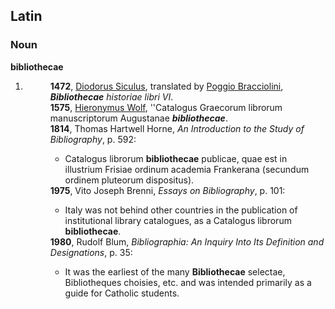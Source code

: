 ==Latin==

===Noun===
'''bibliothecae'''

# {{plural of|[[bibliotheca]]|lang=Latin}}
#:'''1472''', [[w:Diodorus Siculus|Diodorus Siculus]], translated by [[w:Gian Francesco Poggio Bracciolini|Poggio Bracciolini]], '''''Bibliothecae''' historiae libri VI''.
#:'''1575''', [[w:Hieronymus Wolf|Hieronymus Wolf]], ''Catalogus Graecorum librorum manuscriptorum Augustanae '''''bibliothecae'''''.
#:'''1814''', Thomas Hartwell Horne, ''An Introduction to the Study of Bibliography'', p. 592:
#:*Catalogus librorum '''bibliothecae''' publicae, quae est in illustrium Frisiae ordinum academia  Frankerana (secundum ordinem pluteorum dispositus).
#:'''1975''', Vito Joseph Brenni, ''Essays on Bibliography'', p. 101:
#:*Italy was not behind other countries in the publication of institutional library catalogues, as a Catalogus librorum '''bibliothecae'''.
#:'''1980''', Rudolf Blum, ''Bibliographia: An Inquiry Into Its Definition and Designations'', p. 35:
#:*It was the earliest of the many '''Bibliothecae''' selectae, Bibliotheques choisies, etc. and was intended primarily as a guide for Catholic students.